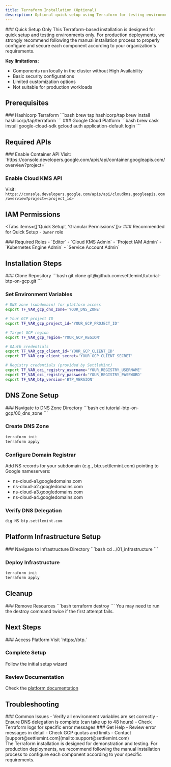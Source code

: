 ```yaml
---
title: Terraform Installation (Optional)
description: Optional quick setup using Terraform for testing environments
---
```



<Callout type="warning">
### Quick Setup Only
This Terraform-based installation is designed for quick setup and testing environments only. For production deployments, we strongly recommend following the manual installation process to properly configure and secure each component according to your organization's requirements.

**Key limitations:**
- Components run locally in the cluster without High Availability
- Basic security configurations
- Limited customization options
- Not suitable for production workloads
</Callout>

## Prerequisites

<div className="grid grid-cols-1 md:grid-cols-2 gap-6 mb-8">
  <Card>
    ### Hashicorp Terraform
    ```bash
    brew tap hashicorp/tap
    brew install hashicorp/tap/terraform
    ```
  </Card>

  <Card>
    ### Google Cloud Platform
    ```bash
    brew cask install google-cloud-sdk
    gcloud auth application-default login
    ```
  </Card>
</div>

## Required APIs

<Steps>
  ### Enable Container API
  Visit: `https://console.developers.google.com/apis/api/container.googleapis.com/overview?project=<project_id>`

  ### Enable Cloud KMS API
  Visit: `https://console.developers.google.com/apis/api/cloudkms.googleapis.com/overview?project=<project_id>`
</Steps>

## IAM Permissions

<Tabs items={['Quick Setup', 'Granular Permissions']}>
  <Tab value="Quick Setup">
    ### Recommended for Quick Setup
    - `Owner` role
  </Tab>

  <Tab value="Granular Permissions">
    ### Required Roles
    - `Editor`
    - `Cloud KMS Admin`
    - `Project IAM Admin`
    - `Kubernetes Engine Admin`
    - `Service Account Admin`
  </Tab>
</Tabs>

## Installation Steps

<Steps>
  ### Clone Repository
  ```bash
  git clone git@github.com:settlemint/tutorial-btp-on-gcp.git
  ```

  ### Set Environment Variables
  ```bash
  # DNS zone (subdomain) for platform access
  export TF_VAR_gcp_dns_zone='YOUR_DNS_ZONE'

  # Your GCP project ID
  export TF_VAR_gcp_project_id='YOUR_GCP_PROJECT_ID'

  # Target GCP region
  export TF_VAR_gcp_region='YOUR_GCP_REGION'

  # OAuth credentials
  export TF_VAR_gcp_client_id='YOUR_GCP_CLIENT_ID'
  export TF_VAR_gcp_client_secret='YOUR_GCP_CLIENT_SECRET'

  # Registry credentials (provided by SettleMint)
  export TF_VAR_oci_registry_username='YOUR_REGISTRY_USERNAME'
  export TF_VAR_oci_registry_password='YOUR_REGISTRY_PASSWORD'
  export TF_VAR_btp_version='BTP_VERSION'
  ```
</Steps>

## DNS Zone Setup

<Steps>
  ### Navigate to DNS Zone Directory
  ```bash
  cd tutorial-btp-on-gcp/00_dns_zone
  ```

  ### Create DNS Zone
  ```bash
  terraform init
  terraform apply
  ```

  ### Configure Domain Registrar
  Add NS records for your subdomain (e.g., btp.settlemint.com) pointing to Google nameservers:
  - ns-cloud-a1.googledomains.com
  - ns-cloud-a2.googledomains.com
  - ns-cloud-a3.googledomains.com
  - ns-cloud-a4.googledomains.com

  ### Verify DNS Delegation
  ```bash
  dig NS btp.settlemint.com
  ```
</Steps>

## Platform Infrastructure Setup

<Steps>
  ### Navigate to Infrastructure Directory
  ```bash
  cd ../01_infrastructure
  ```

  ### Deploy Infrastructure
  ```bash
  terraform init
  terraform apply
  ```
</Steps>

## Cleanup

<Steps>
  ### Remove Resources
  ```bash
  terraform destroy
  ```

  <Callout type="info">
  You may need to run the destroy command twice if the first attempt fails.
  </Callout>
</Steps>

## Next Steps

<Steps>
  ### Access Platform
  Visit `https://btp.<your-domain>`

  ### Complete Setup
  Follow the initial setup wizard

  ### Review Documentation
  Check the [platform documentation](/launch-platform/self-hosted/introduction)
</Steps>

## Troubleshooting

<div className="grid grid-cols-1 md:grid-cols-2 gap-6 mb-8">
  <Card>
    ### Common Issues
    - Verify all environment variables are set correctly
    - Ensure DNS delegation is complete (can take up to 48 hours)
    - Check Terraform logs for specific error messages
  </Card>

  <Card>
    ### Get Help
    - Review error messages in detail
    - Check GCP quotas and limits
    - Contact [support@settlemint.com](mailto:support@settlemint.com)
  </Card>
</div>

<Callout type="warning">
The Terraform installation is designed for demonstration and testing. For production deployments, we recommend following the manual installation process to configure each component according to your specific requirements.
</Callout> 